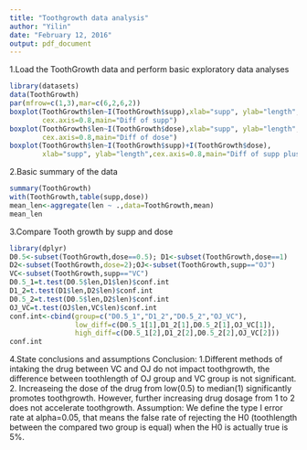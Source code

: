 ```yaml
---
title: "Toothgrowth data analysis"
author: "Yilin"
date: "February 12, 2016"
output: pdf_document
---
```

1.Load the ToothGrowth data and perform basic exploratory data analyses
```r
library(datasets)
data(ToothGrowth)
par(mfrow=c(1,3),mar=c(6,2,6,2))
boxplot(ToothGrowth$len~I(ToothGrowth$supp),xlab="supp", ylab="length",
        cex.axis=0.8,main="Diff of supp")
boxplot(ToothGrowth$len~I(ToothGrowth$dose),xlab="supp", ylab="length",
        cex.axis=0.8,main="Diff of dose")
boxplot(ToothGrowth$len~I(ToothGrowth$supp)+I(ToothGrowth$dose),
        xlab="supp", ylab="length",cex.axis=0.8,main="Diff of supp plus dose")
```

2.Basic summary of the data
```r
summary(ToothGrowth)
with(ToothGrowth,table(supp,dose))
mean_len<-aggregate(len ~ .,data=ToothGrowth,mean)
mean_len
```

3.Compare Tooth growth by supp and dose
```r
library(dplyr)
D0.5<-subset(ToothGrowth,dose==0.5); D1<-subset(ToothGrowth,dose==1)
D2<-subset(ToothGrowth,dose=2);OJ<-subset(ToothGrowth,supp=="OJ")
VC<-subset(ToothGrowth,supp=="VC")
D0.5_1=t.test(D0.5$len,D1$len)$conf.int
D1_2=t.test(D1$len,D2$len)$conf.int
D0.5_2=t.test(D0.5$len,D2$len)$conf.int
OJ_VC=t.test(OJ$len,VC$len)$conf.int
conf.int<-cbind(group=c("D0.5_1","D1_2","D0.5_2","OJ_VC"),
                low_diff=c(D0.5_1[1],D1_2[1],D0.5_2[1],OJ_VC[1]),
                high_diff=c(D0.5_1[2],D1_2[2],D0.5_2[2],OJ_VC[2]))
conf.int
```

4.State conclusions and assumptions
Conclusion: 1.Different methods of intaking the drug between VC and OJ do not impact toothgrowth, the difference between toothlength of OJ group and VC group is not significant. 2. Increaseing the dose of the drug from low(0.5) to median(1) significantly promotes toothgrowth. However, further increasing drug dosage from 1 to 2 does not accelerate toothgrowth.
Assumption: We define the type I error rate at alpha=0.05, that means the false rate of rejecting the H0 (toothlength between the compared two group is equal) when the H0 is actually true is 5%.
